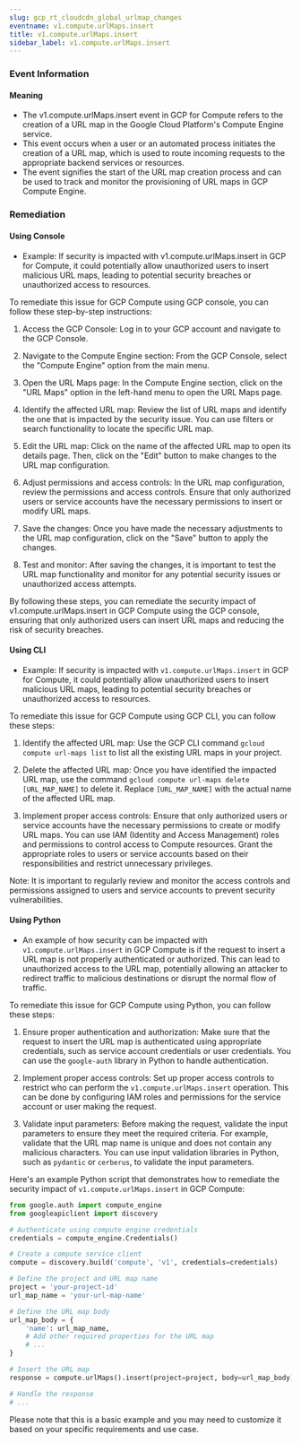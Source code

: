 ```yaml
--- 
slug: gcp_rt_cloudcdn_global_urlmap_changes
eventname: v1.compute.urlMaps.insert
title: v1.compute.urlMaps.insert
sidebar_label: v1.compute.urlMaps.insert
---
```

                       


### Event Information

#### Meaning

- The v1.compute.urlMaps.insert event in GCP for Compute refers to the creation of a URL map in the Google Cloud Platform's Compute Engine service.
- This event occurs when a user or an automated process initiates the creation of a URL map, which is used to route incoming requests to the appropriate backend services or resources.
- The event signifies the start of the URL map creation process and can be used to track and monitor the provisioning of URL maps in GCP Compute Engine.

### Remediation

#### Using Console

- Example: If security is impacted with v1.compute.urlMaps.insert in GCP for Compute, it could potentially allow unauthorized users to insert malicious URL maps, leading to potential security breaches or unauthorized access to resources.

To remediate this issue for GCP Compute using GCP console, you can follow these step-by-step instructions:

1. Access the GCP Console: Log in to your GCP account and navigate to the GCP Console.

2. Navigate to the Compute Engine section: From the GCP Console, select the "Compute Engine" option from the main menu.

3. Open the URL Maps page: In the Compute Engine section, click on the "URL Maps" option in the left-hand menu to open the URL Maps page.

4. Identify the affected URL map: Review the list of URL maps and identify the one that is impacted by the security issue. You can use filters or search functionality to locate the specific URL map.

5. Edit the URL map: Click on the name of the affected URL map to open its details page. Then, click on the "Edit" button to make changes to the URL map configuration.

6. Adjust permissions and access controls: In the URL map configuration, review the permissions and access controls. Ensure that only authorized users or service accounts have the necessary permissions to insert or modify URL maps.

7. Save the changes: Once you have made the necessary adjustments to the URL map configuration, click on the "Save" button to apply the changes.

8. Test and monitor: After saving the changes, it is important to test the URL map functionality and monitor for any potential security issues or unauthorized access attempts.

By following these steps, you can remediate the security impact of v1.compute.urlMaps.insert in GCP Compute using the GCP console, ensuring that only authorized users can insert URL maps and reducing the risk of security breaches.

#### Using CLI

- Example: If security is impacted with `v1.compute.urlMaps.insert` in GCP for Compute, it could potentially allow unauthorized users to insert malicious URL maps, leading to potential security breaches or unauthorized access to resources.

To remediate this issue for GCP Compute using GCP CLI, you can follow these steps:

1. Identify the affected URL map: Use the GCP CLI command `gcloud compute url-maps list` to list all the existing URL maps in your project.

2. Delete the affected URL map: Once you have identified the impacted URL map, use the command `gcloud compute url-maps delete [URL_MAP_NAME]` to delete it. Replace `[URL_MAP_NAME]` with the actual name of the affected URL map.

3. Implement proper access controls: Ensure that only authorized users or service accounts have the necessary permissions to create or modify URL maps. You can use IAM (Identity and Access Management) roles and permissions to control access to Compute resources. Grant the appropriate roles to users or service accounts based on their responsibilities and restrict unnecessary privileges.

Note: It is important to regularly review and monitor the access controls and permissions assigned to users and service accounts to prevent security vulnerabilities.

#### Using Python

- An example of how security can be impacted with `v1.compute.urlMaps.insert` in GCP Compute is if the request to insert a URL map is not properly authenticated or authorized. This can lead to unauthorized access to the URL map, potentially allowing an attacker to redirect traffic to malicious destinations or disrupt the normal flow of traffic.

To remediate this issue for GCP Compute using Python, you can follow these steps:

1. Ensure proper authentication and authorization: Make sure that the request to insert the URL map is authenticated using appropriate credentials, such as service account credentials or user credentials. You can use the `google-auth` library in Python to handle authentication.

2. Implement proper access controls: Set up proper access controls to restrict who can perform the `v1.compute.urlMaps.insert` operation. This can be done by configuring IAM roles and permissions for the service account or user making the request.

3. Validate input parameters: Before making the request, validate the input parameters to ensure they meet the required criteria. For example, validate that the URL map name is unique and does not contain any malicious characters. You can use input validation libraries in Python, such as `pydantic` or `cerberus`, to validate the input parameters.

Here's an example Python script that demonstrates how to remediate the security impact of `v1.compute.urlMaps.insert` in GCP Compute:

```python
from google.auth import compute_engine
from googleapiclient import discovery

# Authenticate using compute engine credentials
credentials = compute_engine.Credentials()

# Create a compute service client
compute = discovery.build('compute', 'v1', credentials=credentials)

# Define the project and URL map name
project = 'your-project-id'
url_map_name = 'your-url-map-name'

# Define the URL map body
url_map_body = {
    'name': url_map_name,
    # Add other required properties for the URL map
    # ...
}

# Insert the URL map
response = compute.urlMaps().insert(project=project, body=url_map_body).execute()

# Handle the response
# ...
```

Please note that this is a basic example and you may need to customize it based on your specific requirements and use case.

 
